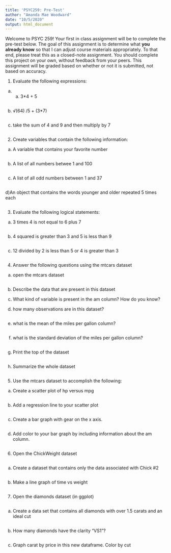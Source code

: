 ```yaml
---
title: 'PSYC259: Pre-Test'
author: "Amanda Mae Woodward"
date: "10/5/2020"
output: html_document
---
```

Welcome to PSYC 259! Your first in class assignment will be to complete the pre-test below. The goal of this assignment is to determine what **you already know** so that I can adjust course materials appropriately. To that end, please treat this as a closed-note assignment. You should complete this project on your own, without feedback from your peers. This assignment will be graded based on whether or not it is submitted, not based on accuracy.

1) Evaluate the following expressions: 

a) a.	3*4 + 5 
```r

```

b) √(64) /5 + (3*7)
```r

```

c) take the sum of 4 and 9 and then multiply by 7
```r

```

2) Create variables that contain the following information: 

a) A variable that contains your favorite number
```r

```

b) A list of all numbers betwee 1 and 100
```r

```

c) A list of all odd numbers between 1 and 37
```r

```

d)An object that contains the words younger and older repeated 5 times each 
```r

```

3) Evaluate the following logical statements:

a) 3 times 4 is not equal to 6 plus 7
```r

```

b) 4 squared is greater than 3 and 5 is less than 9 
```r

```

c) 12 divided by 2 is less than 5 or 4 is greater than 3
```r

```

4) Answer the following questions using the mtcars dataset

a) open the mtcars dataset 
```r

```

b) Describe the data that are present in this dataset


c) What kind of variable is present in the am column? How do you know? 


d) how many observations are in this dataset? 
```r

```

e) what is the mean of the miles per gallon column? 
```r

```

f) what is the standard deviation of the miles per gallon column? 
```r

```

g) Print the top of the dataset
```r

```

h) Summarize the whole dataset
```r

```

5) Use the mtcars dataset to accomplish the following:

a) Create a scatter plot of hp versus mpg
```r

```

b) Add a regression line to your scatter plot
```r

```

c) Create a bar graph with gear on the x axis. 
```r

```

d) Add color to your bar graph by including information about the am column. 
```r

```

6) Open the ChickWeight dataset
```r

```

a) Create a dataset that contains only the data associated with Chick #2
```r

```

b) Make a line graph of time vs weight
```r

```

7. Open the diamonds dataset (in ggplot)
```r

```

a) Create a data set that contains all diamonds with over 1.5 carats and an ideal cut
```r

```

b) How many diamonds have the clarity “VS1”?
```r

```

c) Graph carat by price in this new dataframe. Color by cut
```r

```

